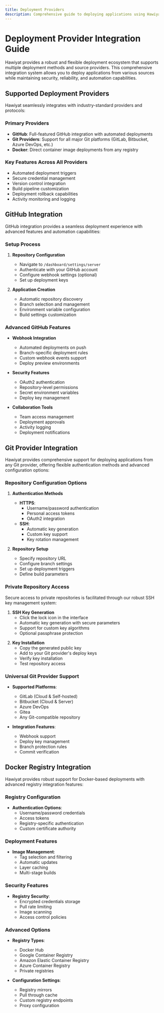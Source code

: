 ```yaml
---
title: Deployment Providers
description: Comprehensive guide to deploying applications using Hawiyat's supported providers and deployment methods.
---
```


# Deployment Provider Integration Guide

Hawiyat provides a robust and flexible deployment ecosystem that supports multiple deployment methods and source providers. This comprehensive integration system allows you to deploy applications from various sources while maintaining security, reliability, and automation capabilities.

## Supported Deployment Providers

Hawiyat seamlessly integrates with industry-standard providers and protocols:

### Primary Providers
- **GitHub**: Full-featured GitHub integration with automated deployments
- **Git Providers**: Support for all major Git platforms (GitLab, Bitbucket, Azure DevOps, etc.)
- **Docker**: Direct container image deployments from any registry

### Key Features Across All Providers
- Automated deployment triggers
- Secure credential management
- Version control integration
- Build pipeline customization
- Deployment rollback capabilities
- Activity monitoring and logging

## GitHub Integration

GitHub integration provides a seamless deployment experience with advanced features and automation capabilities:

### Setup Process
1. **Repository Configuration**
   - Navigate to `/dashboard/settings/server`
   - Authenticate with your GitHub account
   - Configure webhook settings (optional)
   - Set up deployment keys

2. **Application Creation**
   - Automatic repository discovery
   - Branch selection and management
   - Environment variable configuration
   - Build settings customization

### Advanced GitHub Features
- **Webhook Integration**
  - Automated deployments on push
  - Branch-specific deployment rules
  - Custom webhook events support
  - Deploy preview environments

- **Security Features**
  - OAuth2 authentication
  - Repository-level permissions
  - Secret environment variables
  - Deploy key management

- **Collaboration Tools**
  - Team access management
  - Deployment approvals
  - Activity logging
  - Deployment notifications

## Git Provider Integration

Hawiyat provides comprehensive support for deploying applications from any Git provider, offering flexible authentication methods and advanced configuration options:

### Repository Configuration Options

1. **Authentication Methods**
   - **HTTPS**:
     - Username/password authentication
     - Personal access tokens
     - OAuth2 integration
   - **SSH**:
     - Automatic key generation
     - Custom key support
     - Key rotation management

2. **Repository Setup**
   - Specify repository URL
   - Configure branch settings
   - Set up deployment triggers
   - Define build parameters

### Private Repository Access

Secure access to private repositories is facilitated through our robust SSH key management system:

1. **SSH Key Generation**
   - Click the lock icon in the interface
   - Automatic key generation with secure parameters
   - Support for custom key algorithms
   - Optional passphrase protection

<ImageZoom 
  src="/assets/hawiyat-ssh-key.png" 
  width={800} 
  height={630} 
  className="rounded-lg"
  alt="SSH Key Generation Interface"
/>

2. **Key Installation**
   - Copy the generated public key
   - Add to your Git provider's deploy keys
   - Verify key installation
   - Test repository access

<ImageZoom 
  src="/assets/private-repository.png" 
  width={800} 
  height={630} 
  className="rounded-lg"
  alt="Private Repository Configuration"
/>

### Universal Git Provider Support
- **Supported Platforms**:
  - GitLab (Cloud & Self-hosted)
  - Bitbucket (Cloud & Server)
  - Azure DevOps
  - Gitea
  - Any Git-compatible repository

- **Integration Features**:
  - Webhook support
  - Deploy key management
  - Branch protection rules
  - Commit verification

## Docker Registry Integration

Hawiyat provides robust support for Docker-based deployments with advanced registry integration features:

### Registry Configuration
- **Authentication Options**:
  - Username/password credentials
  - Access tokens
  - Registry-specific authentication
  - Custom certificate authority

### Deployment Features
- **Image Management**:
  - Tag selection and filtering
  - Automatic updates
  - Layer caching
  - Multi-stage builds

### Security Features
- **Registry Security**:
  - Encrypted credentials storage
  - Pull rate limiting
  - Image scanning
  - Access control policies

### Advanced Options
- **Registry Types**:
  - Docker Hub
  - Google Container Registry
  - Amazon Elastic Container Registry
  - Azure Container Registry
  - Private registries

- **Configuration Settings**:
  - Registry mirrors
  - Pull through cache
  - Custom registry endpoints
  - Proxy configuration
